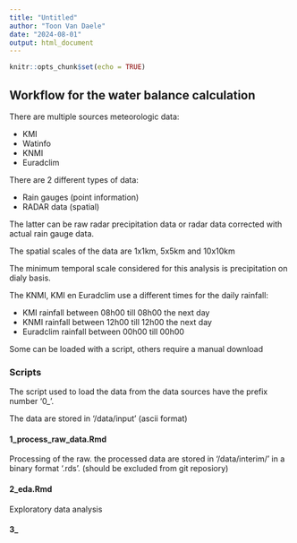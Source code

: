 ```yaml
---
title: "Untitled"
author: "Toon Van Daele"
date: "2024-08-01"
output: html_document
---
```


```r
knitr::opts_chunk$set(echo = TRUE)
```

## Workflow for the water balance calculation

There are multiple sources meteorologic data:

  - KMI
  - Watinfo
  - KNMI
  - Euradclim

There are 2 different types of data:

  - Rain gauges (point information)
  - RADAR data (spatial)
  
The latter can be raw radar precipitation data or radar data corrected with actual rain gauge data.

The spatial scales of the data are 1x1km, 5x5km and 10x10km 


The minimum temporal scale considered for this analysis is precipitation on dialy basis.

The KNMI, KMI en Euradclim use a different times for the daily rainfall:

  - KMI  rainfall between 08h00 till 08h00 the next day
  - KNMI rainfall between 12h00 till 12h00 the next day
  - Euradclim rainfall between 00h00 till 00h00 
  

Some can be loaded with a script, others require a manual download

### Scripts

The script used to load the data from the data sources have the prefix number '0_'.

The data are stored in '/data/input' (ascii format)


#### 1_process_raw_data.Rmd

Processing of the raw. the processed data are stored in '/data/interim/' in a binary format '.rds'.
(should be excluded from git reposiory)

#### 2_eda.Rmd 

Exploratory data analysis

#### 3_
